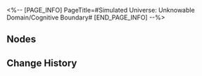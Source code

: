 <%-- [PAGE_INFO]
PageTitle=#Simulated Universe: Unknowable Domain/Cognitive Boundary#
[END_PAGE_INFO] --%>
{{Simulated Universe: Unknowable Domain Tabs}}

==Nodes==
{{ВВ Способность
|currency = Гипотеза

|1_price  = 25
|1_title  = Механическая итерация
|1_icon   = Механическая итерация
|1_effect = Победа над обычным противником повышает урон, получаемый боссом, на 5%. Этот эффект может складываться до 10 раз, и он теряет 1 ур. в начале хода босса.

|2_price  = 25
|2_title  = Механическая итерация
|2_icon   = Механическая итерация
|2_effect = Скорость всех скипетров со скоростью повышается на&nbsp;10&nbsp;ед.

|3_price  = 25
|3_title  = Механическая итерация
|3_icon   = Механическая итерация
|3_effect = Изначальный заряд всех скипетров с зарядом повышается на 50%.

|4_price  = 25
|4_title  = Механическая итерация
|4_icon   = Механическая итерация
|4_effect = В течение первых 4 боёв в Измерении I, за исключением боёв в Зоне босса, в начале боя все противники получают фиксированный урон, равный 99% от их макс. НР.

|5_price  = 50
|5_title  = Открытый доступ
|5_icon   = Additional Mechanism
|5_effect = Дополнительно открывает скипетры или компоненты. {{Item List|Биомодификация; Сжатие среды; Слияние координат; Физический распад|type=Компонент}}

|6_price  = 25
|6_title  = Механическая итерация
|6_icon   = Additional Mechanism
|6_effect = Понижает цены на перезапись компонентов на 20%.

|7_price  = 25
|7_title  = Усиление битвы
|7_icon   = Усиление битвы
|7_effect = Сила атаки персонажей повышается на 10%.

|8_price  = 25
|8_title  = Механическая итерация
|8_icon   = Additional Mechanism
|8_effect = В магазине Зоны сделок добавляется 1 скипетр и 4 компонента.

|9_price  = 25
|9_title  = Усиление битвы
|9_icon   = Усиление битвы
|9_effect = Эффект пробития персонажей и скипетров повышается на 20%.

|10_price  = 50
|10_title  = Открытый доступ
|10_icon   = Additional Mechanism
|10_effect = Дополнительно открывает скипетры или компоненты. {{Item List|Куб чистоты; Модуль очищения; Счётчик обнуления; Фактор потрясения|type=Компонент}}

|11_price  = 25
|11_title  = Усиление битвы
|11_icon   = Усиление битвы
|11_effect = Скорость персонажей повышается на 10%.

|12_price  = 25
|12_title  = Усиление битвы
|12_icon   = Усиление битвы
|12_effect = Макс. НР персонажей повышается на 10%.

|13_price  = 25
|13_title  = Усиление битвы
|13_icon   = Усиление битвы
|13_effect = Крит. шанс персонажей и скипетров повышается на 10%.

|14_price  = 25
|14_title  = Усиление битвы
|14_icon   = Усиление битвы
|14_effect = Крит. урон персонажей и скипетров повышается на 20%.

|15_price  = 50
|15_title  = Открытый доступ
|15_icon   = Additional Mechanism
|15_effect = Дополнительно открывает скипетры или компоненты. {{Item List|Самокопирование; Саморазмножение; Самодиффузия|type=Компонент}}

|16_price  = 25
|16_title  = Механическая итерация
|16_icon   = Механическая итерация
|16_effect = Наносимый скипетрами урон повышается на 10%.

|17_price  = 25
|17_title  = Усиление битвы
|17_icon   = Усиление битвы
|17_effect = Наносимый персонажами урон повышается на 10%.

|18_price  = 25
|18_title  = Усиление битвы
|18_icon   = Усиление битвы
|18_effect = Получаемый всеми персонажами урон понижается на 10%.

|19_price  = 25
|19_title  = Механическая итерация
|19_icon   = Additional Mechanism
|19_effect = Увеличивает количество дополнительных циклов на 1.

|20_price  = 50
|20_title  = Открытый доступ
|20_icon   = Additional Mechanism
|20_effect = Дополнительно открывает скипетры или компоненты. {{Item List|Прочная кристаллизация; Запечатанное пространство; Контролируемое повышение; Дисфункциональная копия|type=Компонент}}

|21_price  = 25
|21_title  = Усиление битвы
|21_icon   = Усиление битвы
|21_effect = Наносимый персонажами урон повышается на 10%.

|22_price  = 25
|22_title  = Механическая итерация
|22_icon   = Механическая итерация
|22_effect = Наносимый скипетрами урон повышается на 10%.

|23_price  = 50
|23_title  = Открытый доступ
|23_icon   = Additional Mechanism
|23_effect = Дополнительно открывает скипетры или компоненты. {{Item List|Полимезированное ружьё; Волокно уничтожения; Волокно восстановления|type=Компонент}}

|24_price  = 25
|24_title  = Механическая итерация
|24_icon   = Additional Mechanism
|24_effect = Увеличивает количество дополнительных циклов на 1.

|25_price  = 50
|25_title  = Открытый доступ
|25_icon   = Additional Mechanism
|25_effect = Дополнительно открывает скипетры или компоненты. {{Item List|Когнитивная жидкость; Зональный резонанс|type=Компонент}}
}}

==Change History==
{{Change History|2.6}}